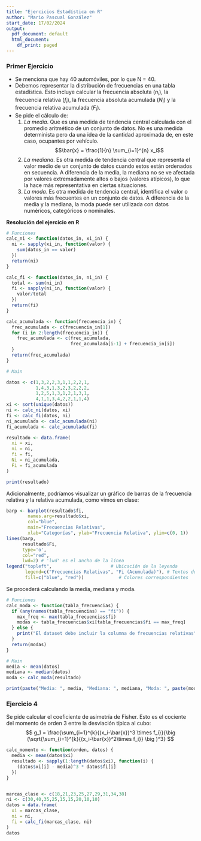 ```yaml
---
title: "Ejercicios Estadística en R"
author: "Mario Pascual González"
start_date: 17/02/2024
output:
  pdf_document: default
  html_document:
    df_print: paged
---
```


### Primer Ejercicio

- Se menciona que hay 40 automóviles, por lo que N = 40. 
- Debemos representar la distribución de frecuencias en una tabla estadística. Esto incluye calcular la frecuencia absoluta ($n_i$), la frecuencia relativa ($f_i$), la frecuencia absoluta acumulada ($N_i$) y la frecuencia relativa acumulada ($F_i$). 
- Se pide el cálculo de:
  1. *La media*. Que es una medida de tendencia central calculada con el promedio aritmético de un conjunto de datos. No es una medida determinista pero da una idea de la cantidad aproximada de, en este caso, ocupantes por vehículo. 
  $$\bar{x} = \frac{1}{n} \sum_{i=1}^{n} x_i$$
  2. *La mediana*. Es otra medida de tendencia central que representa el valor medio de un conjunto de datos cuando estos están ordenados en secuencia. A diferencia de la media, la mediana no se ve afectada por valores extremadamente altos o bajos (valores atípicos), lo que la hace más representativa en ciertas situaciones. 
  3. *La moda*. Es otra medida de tendencia central, identifica el valor o valores más frecuentes en un conjunto de datos. A diferencia de la media y la mediana, la moda puede ser utilizada con datos numéricos, categóricos o nominales. 
  
**Resolución del ejercicio en R**

```r
# Funciones
calc_ni <- function(datos_in, xi_in) {
  ni <- sapply(xi_in, function(valor) {
    sum(datos_in == valor)
  })
  return(ni)
}

calc_fi <- function(datos_in, ni_in) {
  total <- sum(ni_in)
  fi <- sapply(ni_in, function(valor) {
    valor/total
  })
  return(fi)
}

calc_acumulada <- function(frecuencia_in) {
  frec_acumulada <- c(frecuencia_in[1])
  for (i in 2:length(frecuencia_in)) {
    frec_acumulada <- c(frec_acumulada, 
                        frec_acumulada[i-1] + frecuencia_in[i])
  }
  return(frec_acumulada)
}

# Main

datos <- c(1,3,2,2,3,1,1,2,2,1,
           1,4,3,1,3,2,3,2,2,2,
           1,2,5,1,3,1,2,1,3,1,
           4,1,1,3,4,2,2,1,1,4)
xi <- sort(unique(datos))
ni <- calc_ni(datos, xi)
fi <- calc_fi(datos, ni)
ni_acumulada <- calc_acumulada(ni)
fi_acumulada <- calc_acumulada(fi)

resultado <- data.frame(
  xi = xi,
  ni = ni,
  fi = fi,
  Ni = ni_acumulada,
  Fi = fi_acumulada
)

print(resultado)

```
Adicionalmente, podríamos visualizar un gráfico de barras de la frecuencia relativa y la relativa acumulada, como vimos en clase:
```r
barp <- barplot(resultado$fi, 
        names.arg=resultado$xi, 
        col="blue", 
        main="Frecuencias Relativas", 
        xlab="Categorías", ylab="Frecuencia Relativa", ylim=c(0, 1))
lines(barp, 
      resultado$Fi,
      type='o', 
      col="red", 
      lwd=2) # 'lwd' es el ancho de la línea
legend("topleft",                      # Ubicación de la leyenda
       legend=c("Frecuencias Relativas", "Fi (Acumulada)"), # Textos de la leyenda
       fill=c("blue", "red"))             # Colores correspondientes
```



Se procederá calculando la media, mediana y moda. 

```r
# Funciones
calc_moda <- function(tabla_frecuencias) {
  if (any(names(tabla_frecuencias) == "fi")) {
    max_freq <- max(tabla_frecuencias$fi)
    modas <- tabla_frecuencias$xi[tabla_frecuencias$fi == max_freq]
  } else {
    print("El dataset debe incluir la columna de frecuencias relativas")
  }
  return(modas)
}

# Main
media <- mean(datos)
mediana <- median(datos)
moda <- calc_moda(resultado)

print(paste("Media: ", media, "Mediana: ", mediana, "Moda: ", paste(moda, collapse = ", ")))
```

### Ejercicio 4

Se pide calcular el coeficiente de asimetría de Fisher. Esto es el cociente del momento de orden 3 entre la desviación típica al cubo: 
$$
g_1 = \frac{\sum_{i=1}^{k}{(x_i-\bar{x})^3 \times f_i}}{\big (\sqrt{\sum_{i=1}^{k}{(x_i-\bar{x})^2\times f_i}} \big )^3}
$$

```r
calc_momento <- function(orden, datos) {
  media <- mean(datos$xi)
  resultado <- sapply(1:length(datos$xi), function(i) {
    (datos$xi[i] - media)^3 * datos$fi[i] 
  })
}


marcas_clase <- c(18,21,23,25,27,29,31,34,38)
ni <- c(30,40,35,25,15,15,20,10,10)
datos = data.frame(
  xi = marcas_clase,
  ni = ni, 
  fi = calc_fi(marcas_clase, ni)
)
datos


```
